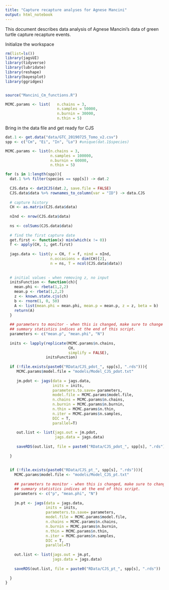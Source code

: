 ```yaml
---
title: "Capture recapture analyses for Agnese Mancini"
output: html_notebook
---
```


This document describes data analysis of Agnese Mancini's data of green turtle capture recapture events. 


Initialize the workspace
```r
rm(list=ls())
library(jagsUI)
library(tidyverse)
library(lubridate)
library(reshape)
library(bayesplot)
library(ggridges)


source("Mancini_Cm_functions.R")

MCMC.params <- list(   n.chains = 3,
                       n.samples = 50000,
                       n.burnin = 30000,
                       n.thin = 5)

```

Bring in the data file and get ready for CJS

```r
dat.1 <- get.data("data/GTC_20190725_Tomo_v2.csv")
spp <- c("Cm", "Ei", "In", "Lo") #unique(dat.1$species)

MCMC.params <- list(n.chains = 3,
                    n.samples = 100000,
                    n.burnin = 60000,
                    n.thin = 5)

for (s in 1:length(spp)){
  dat.1 %>% filter(species == spp[s]) -> dat.2
  
  CJS.data <- dat2CJS(dat.2, save.file = FALSE)
  CJS.data$data %>% rownames_to_column(var = "ID") -> data.CJS
  
  # capture history
  CH <- as.matrix(CJS.data$data)
  
  nInd <- nrow(CJS.data$data)
  
  ns <- colSums(CJS.data$data)
  
  # find the first capture date
  get.first <- function(x) min(which(x != 0))
  f <- apply(CH, 1, get.first)
  
  jags.data <- list(y = CH, f = f, nind = nInd, 
                    n.occasions = dim(CH)[2],
                    n = ns, T = ncol(CJS.data$data))
  
  
  # initial values - when removing z, no input
  initsFunction <- function(ch){
    mean.phi <- rbeta(1,2,2)
    mean.p <- rbeta(1,2,2)
    z <- known.state.cjs(ch)
    b <- rnorm(1, 0, 50)
    A <- list(mean.phi = mean.phi, mean.p = mean.p, z = z, beta = b)
    return(A)
  }
  
  ## parameters to monitor - when this is changed, make sure to change
  ## summary statistics indices at the end of this script. 
  parameters <- c("mean.p", "mean.phi", "N")
  
  inits <- lapply(replicate(MCMC.params$n.chains, 
                            CH, 
                            simplify = FALSE), 
                  initsFunction)
  
  if (!file.exists(paste0("RData/CJS_pdot_", spp[s], ".rds"))){
     MCMC.params$model.file = "models/Model_CJS_pdot.txt"
     
     jm.pdot <- jags(data = jags.data,
                     inits = inits,
                     parameters.to.save= parameters,
                     model.file = MCMC.params$model.file,
                     n.chains = MCMC.params$n.chains,
                     n.burnin = MCMC.params$n.burnin,
                     n.thin = MCMC.params$n.thin,
                     n.iter = MCMC.params$n.samples,
                     DIC = T, 
                     parallel=T)
     
     out.list <- list(jags.out = jm.pdot,
                      jags.data = jags.data)
     
     saveRDS(out.list, file = paste0("RData/CJS_pdot_", spp[s], ".rds"))
     
  }
  
  
  if (!file.exists(paste0("RData/CJS_pt_", spp[s], ".rds"))){
    MCMC.params$model.file <- "models/Model_CJS_pt.txt"
    
    ## parameters to monitor - when this is changed, make sure to change
    ## summary statistics indices at the end of this script. 
    parameters <- c("p", "mean.phi", "N")
    
    jm.pt <- jags(data = jags.data,
                  inits = inits,
                  parameters.to.save= parameters,
                  model.file = MCMC.params$model.file,
                  n.chains = MCMC.params$n.chains,
                  n.burnin = MCMC.params$n.burnin,
                  n.thin = MCMC.params$n.thin,
                  n.iter = MCMC.params$n.samples,
                  DIC = T, 
                  parallel=T)
    
    out.list <- list(jags.out = jm.pt,
                     jags.data = jags.data)
    
    saveRDS(out.list, file = paste0("RData/CJS_pt_", spp[s], ".rds"))
    
  } 
}  

```
  
